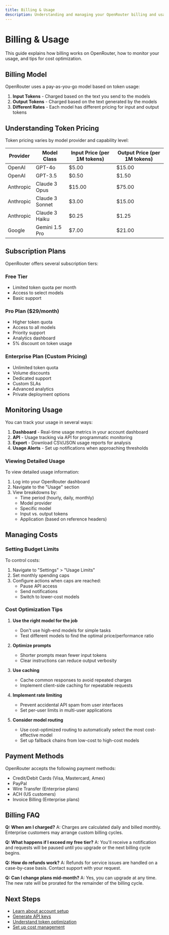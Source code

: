 ```yaml
---
title: Billing & Usage
description: Understanding and managing your OpenRouter billing and usage
---
```


# Billing & Usage

This guide explains how billing works on OpenRouter, how to monitor your usage, and tips for cost optimization.

## Billing Model

OpenRouter uses a pay-as-you-go model based on token usage:

1. **Input Tokens** - Charged based on the text you send to the models
2. **Output Tokens** - Charged based on the text generated by the models
3. **Different Rates** - Each model has different pricing for input and output tokens

## Understanding Token Pricing

Token pricing varies by model provider and capability level:

| Provider | Model Class | Input Price (per 1M tokens) | Output Price (per 1M tokens) |
|----------|------------|----------------------------|------------------------------|
| OpenAI   | GPT-4o     | $5.00                      | $15.00                       |
| OpenAI   | GPT-3.5    | $0.50                      | $1.50                        |
| Anthropic| Claude 3 Opus | $15.00                  | $75.00                       |
| Anthropic| Claude 3 Sonnet | $3.00                 | $15.00                       |
| Anthropic| Claude 3 Haiku | $0.25                  | $1.25                        |
| Google   | Gemini 1.5 Pro | $7.00                  | $21.00                       |

## Subscription Plans

OpenRouter offers several subscription tiers:

### Free Tier
- Limited token quota per month
- Access to select models
- Basic support

### Pro Plan ($29/month)
- Higher token quota
- Access to all models
- Priority support
- Analytics dashboard
- 5% discount on token usage

### Enterprise Plan (Custom Pricing)
- Unlimited token quota
- Volume discounts
- Dedicated support
- Custom SLAs
- Advanced analytics
- Private deployment options

## Monitoring Usage

You can track your usage in several ways:

1. **Dashboard** - Real-time usage metrics in your account dashboard
2. **API** - Usage tracking via API for programmatic monitoring
3. **Export** - Download CSV/JSON usage reports for analysis
4. **Usage Alerts** - Set up notifications when approaching thresholds

### Viewing Detailed Usage

To view detailed usage information:

1. Log into your OpenRouter dashboard
2. Navigate to the "Usage" section
3. View breakdowns by:
   - Time period (hourly, daily, monthly)
   - Model provider
   - Specific model
   - Input vs. output tokens
   - Application (based on reference headers)

## Managing Costs

### Setting Budget Limits

To control costs:

1. Navigate to "Settings" > "Usage Limits"
2. Set monthly spending caps
3. Configure actions when caps are reached:
   - Pause API access
   - Send notifications
   - Switch to lower-cost models

### Cost Optimization Tips

1. **Use the right model for the job**
   - Don't use high-end models for simple tasks
   - Test different models to find the optimal price/performance ratio

2. **Optimize prompts**
   - Shorter prompts mean fewer input tokens
   - Clear instructions can reduce output verbosity

3. **Use caching**
   - Cache common responses to avoid repeated charges
   - Implement client-side caching for repeatable requests

4. **Implement rate limiting**
   - Prevent accidental API spam from user interfaces
   - Set per-user limits in multi-user applications

5. **Consider model routing**
   - Use cost-optimized routing to automatically select the most cost-effective model
   - Set up fallback chains from low-cost to high-cost models

## Payment Methods

OpenRouter accepts the following payment methods:

- Credit/Debit Cards (Visa, Mastercard, Amex)
- PayPal
- Wire Transfer (Enterprise plans)
- ACH (US customers)
- Invoice Billing (Enterprise plans)

## Billing FAQ

**Q: When am I charged?**
A: Charges are calculated daily and billed monthly. Enterprise customers may arrange custom billing cycles.

**Q: What happens if I exceed my free tier?**
A: You'll receive a notification and requests will be paused until you upgrade or the next billing cycle begins.

**Q: How do refunds work?**
A: Refunds for service issues are handled on a case-by-case basis. Contact support with your request.

**Q: Can I change plans mid-month?**
A: Yes, you can upgrade at any time. The new rate will be prorated for the remainder of the billing cycle.

## Next Steps

- [Learn about account setup](/docs/account-setup)
- [Generate API keys](/docs/api-keys)
- [Understand token optimization](/docs/guides/token-optimization)
- [Set up cost management](/docs/guides/cost-management)
